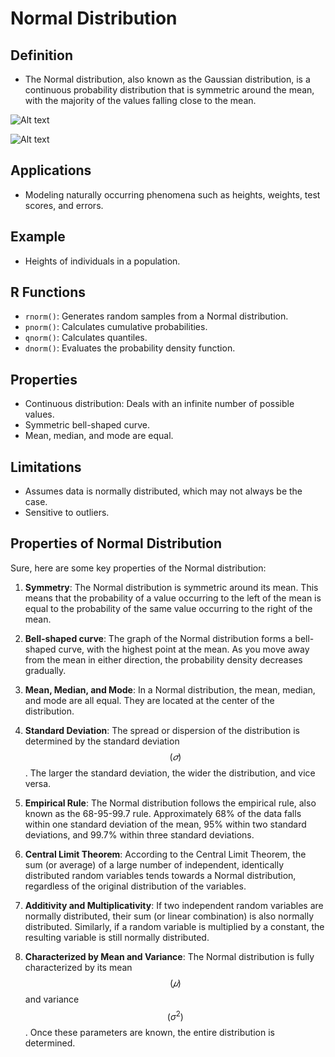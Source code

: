 # Normal Distribution

## Definition
- The Normal distribution, also known as the Gaussian distribution, is a continuous probability distribution that is symmetric around the mean, with the majority of the values falling close to the mean.

![Alt text](../../images/63.webp)

![Alt text](../../images/64.webp)

## Applications
- Modeling naturally occurring phenomena such as heights, weights, test scores, and errors.

## Example
- Heights of individuals in a population.

## R Functions
- `rnorm()`: Generates random samples from a Normal distribution.
- `pnorm()`: Calculates cumulative probabilities.
- `qnorm()`: Calculates quantiles.
- `dnorm()`: Evaluates the probability density function.

## Properties
- Continuous distribution: Deals with an infinite number of possible values.
- Symmetric bell-shaped curve.
- Mean, median, and mode are equal.

## Limitations
- Assumes data is normally distributed, which may not always be the case.
- Sensitive to outliers.

## Properties of Normal Distribution

Sure, here are some key properties of the Normal distribution:

1. **Symmetry**: The Normal distribution is symmetric around its mean. This means that the probability of a value occurring to the left of the mean is equal to the probability of the same value occurring to the right of the mean.

2. **Bell-shaped curve**: The graph of the Normal distribution forms a bell-shaped curve, with the highest point at the mean. As you move away from the mean in either direction, the probability density decreases gradually.

3. **Mean, Median, and Mode**: In a Normal distribution, the mean, median, and mode are all equal. They are located at the center of the distribution.

4. **Standard Deviation**: The spread or dispersion of the distribution is determined by the standard deviation $$(𝜎)$$. The larger the standard deviation, the wider the distribution, and vice versa.

5. **Empirical Rule**: The Normal distribution follows the empirical rule, also known as the 68-95-99.7 rule. Approximately 68% of the data falls within one standard deviation of the mean, 95% within two standard deviations, and 99.7% within three standard deviations.

6. **Central Limit Theorem**: According to the Central Limit Theorem, the sum (or average) of a large number of independent, identically distributed random variables tends towards a Normal distribution, regardless of the original distribution of the variables.

7. **Additivity and Multiplicativity**: If two independent random variables are normally distributed, their sum (or linear combination) is also normally distributed. Similarly, if a random variable is multiplied by a constant, the resulting variable is still normally distributed.

8. **Characterized by Mean and Variance**: The Normal distribution is fully characterized by its mean $$(𝜇)$$ and variance $$(σ^2)$$. Once these parameters are known, the entire distribution is determined.

